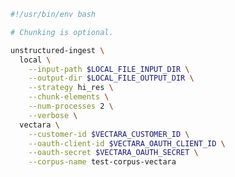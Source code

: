 ```bash Shell
#!/usr/bin/env bash

# Chunking is optional.

unstructured-ingest \
  local \
    --input-path $LOCAL_FILE_INPUT_DIR \
    --output-dir $LOCAL_FILE_OUTPUT_DIR \
    --strategy hi_res \
    --chunk-elements \
    --num-processes 2 \
    --verbose \
  vectara \
    --customer-id $VECTARA_CUSTOMER_ID \
    --oauth-client-id $VECTARA_OAUTH_CLIENT_ID \
    --oauth-secret $VECTARA_OAUTH_SECRET \
    --corpus-name test-corpus-vectara
```
